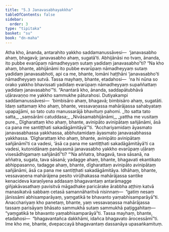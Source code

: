 ```yaml
---
title: "5.3 Janavasabhayakkha"
tableOfContents: false
sidebar:
  order: 3
type: "tipitaka"
basket: "su"
book: "dn-maha"
---
```



<DynamicBreadcrumb />

<Division number="280" book="dn-maha" bookNo="7" page="166">

<Paragraph number="604" book="dn-maha">
Atha kho, ānanda, antarahito yakkho saddamanussāvesi—  ‘janavasabho ahaṃ, bhagavā; janavasabho ahaṃ, sugatā’ti. Abhijānāsi no tvaṃ, ānanda, ito pubbe evarūpaṃ nāmadheyyaṃ sutaṃ yadidaṃ janavasabho”ti?
</Paragraph>

<Paragraph number="605" book="dn-maha">
“Na kho ahaṃ, bhante, abhijānāmi ito pubbe evarūpaṃ nāmadheyyaṃ sutaṃ yadidaṃ janavasabhoti, api ca me, bhante, lomāni haṭṭhāni ‘janavasabho’ti nāmadheyyaṃ sutvā. Tassa mayhaṃ, bhante, etadahosi—  ‘na hi nūna so orako yakkho bhavissati yadidaṃ evarūpaṃ nāmadheyyaṃ supaññattaṃ yadidaṃ janavasabho’”ti. “Anantarā kho, ānanda, saddapātubhāvā uḷāravaṇṇo me yakkho sammukhe pāturahosi. Dutiyakampi saddamanussāvesi—  ‘bimbisāro ahaṃ, bhagavā; bimbisāro ahaṃ, sugatāti. Idaṃ sattamaṃ kho ahaṃ, bhante, vessavaṇassa mahārājassa sahabyataṃ upapajjāmi, so tato cuto manussarājā bhavituṃ pahomi.
</Paragraph>

<Paragraph number="606" type="verses" book="dn-maha">
_Ito satta tato satta,_  
_saṃsārāni catuddasa;_  
_Nivāsamabhijānāmi,_  
_yattha me vusitaṃ pure._  

</Paragraph>

</Division>
<Division number="281" book="dn-maha" bookNo="7" page="167">

<Paragraph number="607" book="dn-maha">
Dīgharattaṃ kho ahaṃ, bhante, avinipāto avinipātaṃ sañjānāmi, āsā ca pana me santiṭṭhati sakadāgāmitāyā’”ti.
</Paragraph>

<Paragraph number="608" book="dn-maha">
“Acchariyamidaṃ āyasmato janavasabhassa yakkhassa, abbhutamidaṃ āyasmato janavasabhassa yakkhassa. ‘Dīgharattaṃ kho ahaṃ, bhante, avinipāto avinipātaṃ sañjānāmī’ti ca vadesi, ‘āsā ca pana me santiṭṭhati sakadāgāmitāyā’ti ca vadesi, kutonidānaṃ panāyasmā janavasabho yakkho evarūpaṃ uḷāraṃ visesādhigamaṃ sañjānātī”ti? “‘Na aññatra, bhagavā, tava sāsanā, na aññatra, sugata, tava sāsanā; yadagge ahaṃ, bhante, bhagavati ekantikato abhippasanno, tadagge ahaṃ, bhante, dīgharattaṃ avinipāto avinipātaṃ sañjānāmi, āsā ca pana me santiṭṭhati sakadāgāmitāya. Idhāhaṃ, bhante, vessavaṇena mahārājena pesito virūḷhakassa mahārājassa santike kenacideva karaṇīyena addasaṃ bhagavantaṃ antarāmagge giñjakāvasathaṃ pavisitvā māgadhake paricārake ārabbha aṭṭhiṃ katvā manasikatvā sabbaṃ cetasā samannāharitvā nisinnaṃ—  “gatiṃ nesaṃ jānissāmi abhisamparāyaṃ, yaṃgatikā te bhavanto yaṃabhisamparāyā”ti. Anacchariyaṃ kho panetaṃ, bhante, yaṃ vessavaṇassa mahārājassa tassaṃ parisāyaṃ bhāsato sammukhā sutaṃ sammukhā paṭiggahitaṃ—  “yaṃgatikā te bhavanto yaṃabhisamparāyā”ti. Tassa mayhaṃ, bhante, etadahosi—  “bhagavantañca dakkhāmi, idañca bhagavato ārocessāmī”ti. Ime kho me, bhante, dvepaccayā bhagavantaṃ dassanāya upasaṅkamituṃ.
</Paragraph>
</Division>